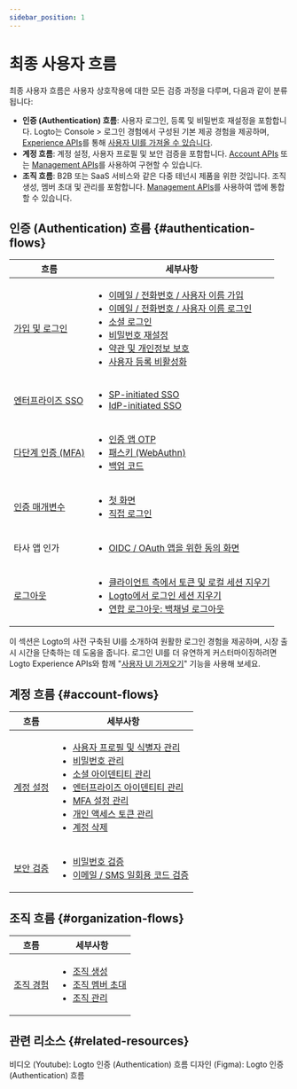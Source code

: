 ```yaml
---
sidebar_position: 1
---
```


# 최종 사용자 흐름

최종 사용자 흐름은 사용자 상호작용에 대한 모든 검증 과정을 다루며, 다음과 같이 분류됩니다:

- **인증 (Authentication) 흐름**: 사용자 로그인, 등록 및 비밀번호 재설정을 포함합니다. Logto는 <CloudLink to="/sign-in-experience">Console > 로그인 경험</CloudLink>에서 구성된 기본 제공 경험을 제공하며, [Experience APIs](https://openapi.logto.io/group/endpoint-experience)를 통해 [사용자 UI를 가져올 수 있습니다](/customization/bring-your-ui).
- **계정 흐름**: 계정 설정, 사용자 프로필 및 보안 검증을 포함합니다. [Account APIs](https://openapi.logto.io/group/endpoint-account-center) 또는 [Management APIs](https://openapi.logto.io/operation/operation-getuser)를 사용하여 구현할 수 있습니다.
- **조직 흐름**: B2B 또는 SaaS 서비스와 같은 다중 테넌시 제품을 위한 것입니다. 조직 생성, 멤버 초대 및 관리를 포함합니다. [Management APIs](https://openapi.logto.io/operation/operation-listorganizations)를 사용하여 앱에 통합할 수 있습니다.

## 인증 (Authentication) 흐름 \{#authentication-flows}

| 흐름                                                       | 세부사항                                                                                                                                                                                                                                                                                                                                                                                                                                                                                                                                         |
| ---------------------------------------------------------- | ------------------------------------------------------------------------------------------------------------------------------------------------------------------------------------------------------------------------------------------------------------------------------------------------------------------------------------------------------------------------------------------------------------------------------------------------------------------------------------------------------------------------------------------------ |
| [가입 및 로그인](/end-user-flows/sign-up-and-sign-in)      | <ul><li>[이메일 / 전화번호 / 사용자 이름 가입](/end-user-flows/sign-up-and-sign-in/sign-up)</li><li>[이메일 / 전화번호 / 사용자 이름 로그인](/end-user-flows/sign-up-and-sign-in/sign-in)</li><li>[소셜 로그인](/end-user-flows/sign-up-and-sign-in/social-sign-in)</li><li>[비밀번호 재설정](/end-user-flows/sign-up-and-sign-in/reset-password)</li><li>[약관 및 개인정보 보호](/end-user-flows/sign-up-and-sign-in/terms-and-privacy)</li><li>[사용자 등록 비활성화](/end-user-flows/sign-up-and-sign-in/disable-user-registration)</li></ul> |
| [엔터프라이즈 SSO](/end-user-flows/enterprise-sso)         | <ul><li>[SP-initiated SSO](/end-user-flows/enterprise-sso/sp-initiated-sso)</li><li>[IdP-initiated SSO](/end-user-flows/enterprise-sso/idp-initiated-sso)</li></ul>                                                                                                                                                                                                                                                                                                                                                                              |
| [다단계 인증 (MFA)](/end-user-flows/mfa)                   | <ul><li>[인증 앱 OTP](/end-user-flows/mfa/authenticator-app-otp)</li><li>[패스키 (WebAuthn)](/end-user-flows/mfa/webauthn)</li><li>[백업 코드](/end-user-flows/mfa/backup-codes)</li></ul>                                                                                                                                                                                                                                                                                                                                                       |
| [인증 매개변수](/end-user-flows/authentication-parameters) | <ul><li>[첫 화면](/end-user-flows/authentication-parameters/first-screen)</li><li>[직접 로그인](/end-user-flows/authentication-parameters/direct-sign-in)</li></ul>                                                                                                                                                                                                                                                                                                                                                                              |
| 타사 앱 인가                                               | <ul><li>[OIDC / OAuth 앱을 위한 동의 화면](/end-user-flows/consent-screen)</li></ul>                                                                                                                                                                                                                                                                                                                                                                                                                                                             |
| [로그아웃](/end-user-flows/sign-out)                       | <ul><li>[클라이언트 측에서 토큰 및 로컬 세션 지우기](/end-user-flows/sign-out/#clear-tokens-and-local-session-at-the-client-side)</li><li>[Logto에서 로그인 세션 지우기](/end-user-flows/sign-out/#clear-sign-in-session-at-logto)</li><li>[연합 로그아웃: 백채널 로그아웃](/end-user-flows/sign-out/#federated-sign-out-back-channel-logout)</li></ul>                                                                                                                                                                                          |

이 섹션은 Logto의 사전 구축된 UI를 소개하여 원활한 로그인 경험을 제공하며, 시장 출시 시간을 단축하는 데 도움을 줍니다. 로그인 UI를 더 유연하게 커스터마이징하려면 Logto Experience APIs와 함께 "[사용자 UI 가져오기](/customization/bring-your-ui)" 기능을 사용해 보세요.

## 계정 흐름 \{#account-flows}

| 흐름                                               | 세부사항                                                                                                                                                                                                                                                                                                                                                                                                                                                                                                                                                                                                                                                                                                                                                                                    |
| -------------------------------------------------- | ------------------------------------------------------------------------------------------------------------------------------------------------------------------------------------------------------------------------------------------------------------------------------------------------------------------------------------------------------------------------------------------------------------------------------------------------------------------------------------------------------------------------------------------------------------------------------------------------------------------------------------------------------------------------------------------------------------------------------------------------------------------------------------------- |
| [계정 설정](/end-user-flows/account-settings)      | <ul><li>[사용자 프로필 및 식별자 관리](/end-user-flows/account-settings/by-management-api#user-profile-and-identifiers-management-apis)</li><li>[비밀번호 관리](/end-user-flows/account-settings/by-management-api#user-password-management)</li><li>[소셜 아이덴티티 관리](/end-user-flows/account-settings/by-management-api#user-social-identities-management)</li><li>[엔터프라이즈 아이덴티티 관리](/end-user-flows/account-settings/by-management-api#user-enterprise-identities-management)</li><li>[MFA 설정 관리](/end-user-flows/account-settings/by-management-api#user-mfa-settings-management)</li><li>[개인 액세스 토큰 관리](/user-management/personal-access-token)</li><li>[계정 삭제](/end-user-flows/account-settings/by-management-api#user-account-deletion)</li></ul> |
| [보안 검증](/end-user-flows/security-verification) | <ul><li>[비밀번호 검증](/end-user-flows/security-verification/by-management-api#password-verification)</li><li>[이메일 / SMS 일회용 코드 검증](/end-user-flows/security-verification/by-management-api#emailsms-one-time-code-verification)</li></ul>                                                                                                                                                                                                                                                                                                                                                                                                                                                                                                                                       |

## 조직 흐름 \{#organization-flows}

| 흐름                                                 | 세부사항                                                                                                                                                                                                                                                                      |
| ---------------------------------------------------- | ----------------------------------------------------------------------------------------------------------------------------------------------------------------------------------------------------------------------------------------------------------------------------- |
| [조직 경험](/end-user-flows/organization-experience) | <ul><li>[조직 생성](/end-user-flows/organization-experience/create-organization)</li><li>[조직 멤버 초대](/end-user-flows/organization-experience/invite-organization-members)</li><li>[조직 관리](/end-user-flows/organization-experience/organization-management)</li></ul> |

## 관련 리소스 \{#related-resources}

<Url href="https://www.youtube.com/playlist?list=PLy2Il6wrD_fwhMhj-7lS5s94PVE2DAJYg">
  비디오 (Youtube): Logto 인증 (Authentication) 흐름
</Url>
<Url href="https://www.figma.com/community/file/1260495684847942413/logto-sign-in-experience">
  디자인 (Figma): Logto 인증 (Authentication) 흐름
</Url>
